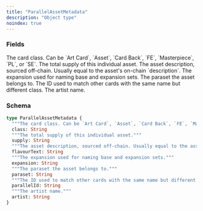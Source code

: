 ```yaml
---
title: "ParallelAssetMetadata"
description: "Object type"
noindex: true
---
```


### Fields

<ResponseField name="class" type="String">
  The card class. Can be `Art Card`, `Asset`, `Card Back`, `FE`, `Masterpiece`, `PL`, or `SE`.
</ResponseField>

<ResponseField name="supply" type="String">
  The total supply of this individual asset.
</ResponseField>

<ResponseField name="flavourText" type="String">
  The asset description, sourced off-chain. Usually equal to the asset's on-chain `description`.
</ResponseField>

<ResponseField name="expansion" type="String">
  The expansion used for naming base and expansion sets.
</ResponseField>

<ResponseField name="paraset" type="String">
  The paraset the asset belongs to.
</ResponseField>

<ResponseField name="parallelId" type="String">
  The ID used to match other cards with the same name but different class.
</ResponseField>

<ResponseField name="artist" type="String">
  The artist name.
</ResponseField>

### Schema


```graphql 
type ParallelAssetMetadata {
  """The card class. Can be `Art Card`, `Asset`, `Card Back`, `FE`, `Masterpiece`, `PL`, or `SE`."""
  class: String
  """The total supply of this individual asset."""
  supply: String
  """The asset description, sourced off-chain. Usually equal to the asset's on-chain `description`."""
  flavourText: String
  """The expansion used for naming base and expansion sets."""
  expansion: String
  """The paraset the asset belongs to."""
  paraset: String
  """The ID used to match other cards with the same name but different class."""
  parallelId: String
  """The artist name."""
  artist: String
}
```
